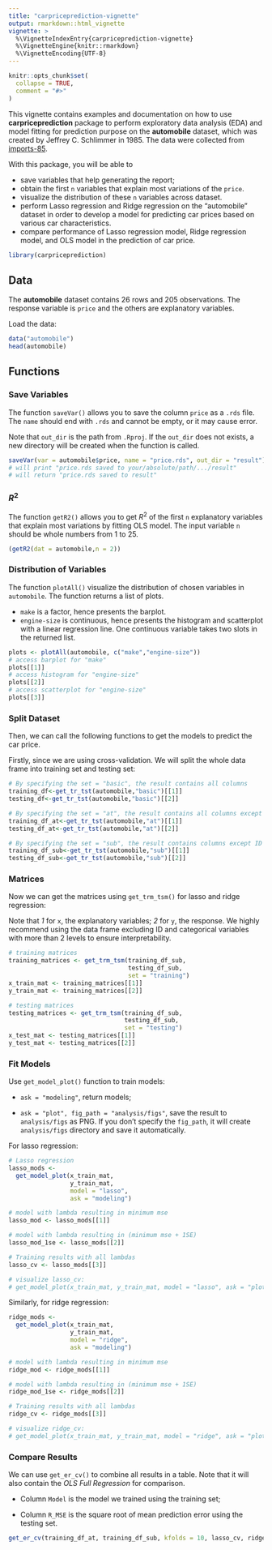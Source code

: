 ```yaml
---
title: "carpriceprediction-vignette"
output: rmarkdown::html_vignette
vignette: >
  %\VignetteIndexEntry{carpriceprediction-vignette}
  %\VignetteEngine{knitr::rmarkdown}
  %\VignetteEncoding{UTF-8}
---
```


```r
knitr::opts_chunk$set(
  collapse = TRUE,
  comment = "#>"
)
```


This vignette contains examples and documentation on how to use **carpriceprediction** package to perform exploratory data analysis (EDA) and model fitting for prediction purpose on the **automobile** dataset, which was created by Jeffrey C. Schlimmer in 1985. The data were collected from [imports-85](https://archive.ics.uci.edu/ml/machine-learning-databases/autos/imports-85.data).

With this package, you will be able to

* save variables that help generating the report;
* obtain the first `n` variables that explain most variations of the `price`.
* visualize the distribution of these `n` variables across dataset. 
* perform Lasso regression and Ridge regression on the "automobile" dataset in order to develop a model for predicting car prices based on various car characteristics.
* compare performance of Lasso regression model, Ridge regression model, and OLS model in the prediction of car price.


```r
library(carpriceprediction)
```


## Data

The **automobile** dataset contains 26 rows and 205 observations. The response variable is `price` and the others are explanatory variables.

Load the data:

```r
data("automobile")
head(automobile)
```


## Functions

### Save Variables

The function `saveVar()` allows you to save the column `price` as a `.rds` file. The `name` should end with `.rds` and cannot be empty, or it may cause error. 

Note that `out_dir` is the path from `.Rproj`. If the `out_dir` does not exists, a new directory will be created when the function is called.

```r
saveVar(var = automobile$price, name = "price.rds", out_dir = "result")
# will print "price.rds saved to your/absolute/path/.../result"
# will return "price.rds saved to result"
```

### $R^2$

The function `getR2()` allows you to get $R^2$ of the first `n` explanatory variables that explain most variations by fitting OLS model. The input variable `n` should be whole numbers from 1 to 25.

```r
(getR2(dat = automobile,n = 2))
```

### Distribution of Variables

The function `plotAll()` visualize the distribution of chosen variables in `automobile`. The function returns a list of plots.

* `make` is a factor, hence presents the barplot.
* `engine-size` is continuous, hence presents the histogram and scatterplot with a linear regression line. One continuous variable takes two slots in the returned list.

```r
plots <- plotAll(automobile, c("make","engine-size"))
# access barplot for "make"
plots[[1]]
# access histogram for "engine-size"
plots[[2]]
# access scatterplot for "engine-size"
plots[[3]]
```

### Split Dataset

Then, we can call the following functions to get the models to predict the car price.

Firstly, since we are using cross-validation. We will split the whole data frame into training set and testing set:

```r

# By specifying the set = "basic", the result contains all columns
training_df<-get_tr_tst(automobile,"basic")[[1]]
testing_df<-get_tr_tst(automobile,"basic")[[2]] 

# By specifying the set = "at", the result contains all columns except ID
training_df_at<-get_tr_tst(automobile,"at")[[1]]
testing_df_at<-get_tr_tst(automobile,"at")[[2]]

# By specifying the set = "sub", the result contains columns except ID or categorical variables with more than 2 levels
training_df_sub<-get_tr_tst(automobile,"sub")[[1]]
testing_df_sub<-get_tr_tst(automobile,"sub")[[2]] 

```

### Matrices

Now we can get the matrices using `get_trm_tsm()` for lasso and ridge regression:

Note that *1* for `x`, the explanatory variables; *2* for `y`, the response. We highly recommend using the data frame excluding ID and categorical variables with more than 2 levels to ensure interpretability.

```r
# training matrices
training_matrices <- get_trm_tsm(training_df_sub, 
                                 testing_df_sub, 
                                 set = "training")
x_train_mat <- training_matrices[[1]]
y_train_mat <- training_matrices[[2]]

# testing matrices
testing_matrices <- get_trm_tsm(training_df_sub, 
                                testing_df_sub, 
                                set = "testing")
x_test_mat <- testing_matrices[[1]]
y_test_mat <- testing_matrices[[2]]

```

### Fit Models

Use `get_model_plot()` function to train models:

 * `ask = "modeling"`, return models;
 
 * `ask = "plot", fig_path = "analysis/figs"`, save the result to `analysis/figs` as PNG. If you don't specify the `fig_path`, it will create `analysis/figs` directory and save it automatically.
 
For lasso regression:

```r
# Lasso regression
lasso_mods <-
  get_model_plot(x_train_mat, 
                 y_train_mat, 
                 model = "lasso", 
                 ask = "modeling")

# model with lambda resulting in minimum mse
lasso_mod <- lasso_mods[[1]]

# model with lambda resulting in (minimum mse + 1SE)
lasso_mod_1se <- lasso_mods[[2]]

# Training results with all lambdas
lasso_cv <- lasso_mods[[3]]

# visualize lasso_cv:
# get_model_plot(x_train_mat, y_train_mat, model = "lasso", ask = "plot")

```

Similarly, for ridge regression:

```r
ridge_mods <-
  get_model_plot(x_train_mat, 
                 y_train_mat, 
                 model = "ridge", 
                 ask = "modeling")

# model with lambda resulting in minimum mse
ridge_mod <- ridge_mods[[1]]

# model with lambda resulting in (minimum mse + 1SE)
ridge_mod_1se <- ridge_mods[[2]]

# Training results with all lambdas
ridge_cv <- ridge_mods[[3]]

# visualize ridge_cv:
# get_model_plot(x_train_mat, y_train_mat, model = "ridge", ask = "plot")
```

### Compare Results

We can use `get_er_cv()` to combine all results in a table. Note that it will also contain the *OLS Full Regression* for comparison.

* Column `Model` is the model we trained using the training set;

* Column `R_MSE` is the square root of mean prediction error using the testing set.

```r
get_er_cv(training_df_at, training_df_sub, kfolds = 10, lasso_cv, ridge_cv)

```
